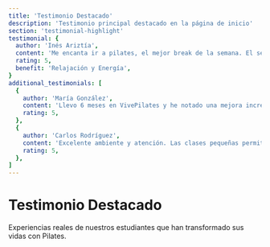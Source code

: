 ```yaml
---
title: 'Testimonio Destacado'
description: 'Testimonio principal destacado en la página de inicio'
section: 'testimonial-highlight'
testimonial: {
  author: 'Inés Ariztía',
  content: 'Me encanta ir a pilates, el mejor break de la semana. El servicio increíble, la Lore me transmite demasiada calma y paz en sus clases, me sirve mucho para despejarme y relajarme. Después de una clase me siento completamente renovada y con mucha más energía para enfrentar el resto del día.',
  rating: 5,
  benefit: 'Relajación y Energía',
}
additional_testimonials: [
  {
    author: 'María González',
    content: 'Llevo 6 meses en VivePilates y he notado una mejora increíble en mi postura. Los instructores son muy profesionales.',
    rating: 5,
  },
  {
    author: 'Carlos Rodríguez',
    content: 'Excelente ambiente y atención. Las clases pequeñas permiten que te enfoquen en tus necesidades específicas.',
    rating: 5,
  },
]
---
```


# Testimonio Destacado

Experiencias reales de nuestros estudiantes que han transformado sus vidas con Pilates. 